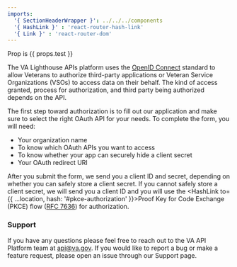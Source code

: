 ```yaml
---
imports:
  '{ SectionHeaderWrapper }': ../../../components 
  '{ HashLink }' : 'react-router-hash-link'
  '{ Link }' : 'react-router-dom'
---
```


<SectionHeaderWrapper heading="Getting Started" id="getting-started" />

Prop is {{ props.test }}

The VA Lighthouse APIs platform uses the [OpenID Connect](https://openid.net/specs/openid-connect-core-1_0.html) standard to allow Veterans to authorize third-party applications or Veteran Service Organizations (VSOs) to access data on their behalf. The kind of access granted, process for authorization, and third party being authorized depends on the API. 

The first step toward authorization is to <Link to="/apply">fill out our application</Link> and make sure to select the right OAuth API for your needs. To complete the form, you will need: 
- Your organization name
- To know which OAuth APIs you want to access
- To know whether your app can securely hide a client secret
- Your OAuth redirect URI

After you submit the form, we send you a client ID and secret, depending on whether you can safely store a client secret. If you cannot safely store a client secret, we will send you a client ID and you will use the <HashLink to={{ ...location, hash: '#pkce-authorization' }}>Proof Key for Code Exchange</HashLink> (PKCE) flow ([RFC 7636](https://tools.ietf.org/html/rfc7636)) for authorization. 

### Support
If you have any questions please feel free to reach out to the VA API Platform team at [api@va.gov](mailto:api.va.gov). If you would like to report a bug or make a feature request, please open an issue through our <Link to="/support">Support page</Link>.